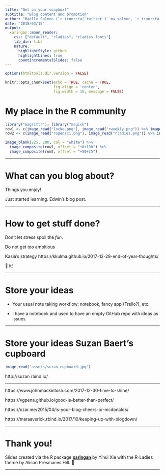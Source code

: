 ```yaml
---
title: "Get on your soapbox!"
subtitle: "Blog content and promotion"
author: "Maëlle Salmon (`r icon::fa('twitter')` ma_salmon, `r icon::fa('github')` maelle)"
date: "2018/03/15"
output:
  xaringan::moon_reader:
    css: ["default", "rladies", "rladies-fonts"]
    lib_dir: libs
    nature:
      highlightStyle: github
      highlightLines: true
      countIncrementalSlides: false
---
```


```r
options(htmltools.dir.version = FALSE)

knitr::opts_chunk$set(echo = TRUE, cache = TRUE,
                      fig.align = 'center',
                      fig.width = 15, message = FALSE)
```

# My place in the R community

```r
library("magrittr"); library("magick")
row1 <- c(image_read("locke.png"), image_read("rweekly.png")) %>% image_append()
row2 <- c(image_read("ropensci.png"), image_read("rladies.png")) %>% image_append()

image_blank(225, 200, col = "white") %>%
  image_composite(row1, offset = "+0+100") %>%
  image_composite(row2, offset = "+50+25") 
```

---

# What can you blog about?

Things you enjoy!

Just started learning. Edwin's blog post.

---

# How to get stuff done?

Don't let stress spoil the _fun_.

Do not get too ambitious

Kasia's strategy https://kkulma.github.io/2017-12-29-end-of-year-thoughts/

🚢 it!

---

# Store your ideas

* Your usual note taking workflow: notebook, fancy app (Trello?), etc.

* I have a notebook and used to have an empty GitHub repo with ideas as issues.

---

# Store your ideas Suzan Baert's cupboard


```r
image_read("assets/suzan_cupboard.jpg")
```

http://suzan.rbind.io/

---


https://www.johnmackintosh.com/2017-12-30-time-to-shine/

https://vgpena.github.io/good-is-better-than-perfect/

https://ozar.me/2015/04/is-your-blog-cheers-or-mcdonalds/

https://maraaverick.rbind.io/2017/10/keeping-up-with-blogdown/

---

# Thank you!

Slides created via the R package [**xaringan**](https://github.com/yihui/xaringan) by Yihui Xie with the R-Ladies theme by Alison Presmanes Hill. 💜


---